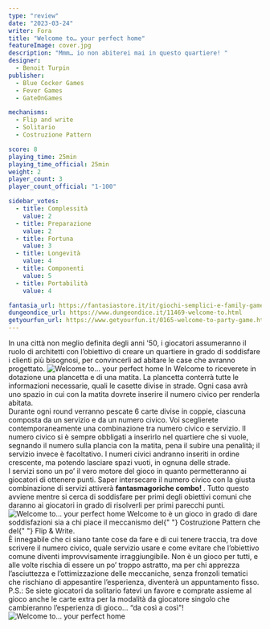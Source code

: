 ```yaml
---
type: "review"
date: "2023-03-24"
writer: Fora
title: "Welcome to… your perfect home"
featureImage: cover.jpg
description: "Mmm… io non abiterei mai in questo quartiere! "
designer:
  - Benoit Turpin
publisher:
  - Blue Cocker Games
  - Fever Games
  - GateOnGames

mechanisms:
  - Flip and write
  - Solitario
  - Costruzione Pattern

score: 8
playing_time: 25min
playing_time_official: 25min
weight: 2
player_count: 3
player_count_official: "1-100"

sidebar_votes:
  - title: Complessità
    value: 2
  - title: Preparazione
    value: 2
  - title: Fortuna
    value: 3
  - title: Longevità
    value: 4
  - title: Componenti
    value: 5
  - title: Portabilità
    value: 4

fantasia_url: https://fantasiastore.it/it/giochi-semplici-e-family-games/13636-welcome-to.html
dungeondice_url: https://www.dungeondice.it/11469-welcome-to.html
getyourfun_url: https://www.getyourfun.it/0165-welcome-to-party-game.html
---
```


<Setting>
  In una città non meglio definita degli anni '50, i giocatori assumeranno il
  ruolo di architetti con l’obiettivo di creare un quartiere in grado di
  soddisfare i clienti più bisognosi, per convincerli ad abitare le case che
  avranno progettato.
</Setting>

<img src="./game1.jpg" alt="Welcome to… your perfect home" />

<Rules>
  In Welcome to riceverete in dotazione una plancetta e di una matita. La
  plancetta conterrà tutte le informazioni necessarie, quali le casette divise
  in strade. Ogni casa avrà uno spazio in cui con la matita dovrete inserire il
  numero civico per renderla abitata. <br />
  Durante ogni round verranno pescate 6 carte divise in coppie, ciascuna composta
  da un servizio e da un numero civico. Voi sceglierete contemporaneamente una combinazione
  tra numero civico e servizio. Il numero civico si è sempre obbligati a inserirlo
  nel quartiere che si vuole, segnando il numero sulla plancia con la matita, pena
  il subire una penalità; il servizio invece è facoltativo. I numeri civici andranno
  inseriti in ordine crescente, ma potendo lasciare spazi vuoti, in ognuna delle
  strade. <br />I servizi sono un po’ il vero motore del gioco in quanto permetteranno
  ai giocatori di ottenere punti. Saper intersecare il numero civico con la giusta
  combinazione di servizi attiverà <strong> fantasmagoriche combo! </strong>. Tutto
  questo avviene mentre si cerca di soddisfare per primi degli obiettivi comuni che
  daranno ai giocatori in grado di risolverli per primi parecchi punti.
</Rules>

<img src="./game2.jpg" alt="Welcome to… your perfect home" />

<Feedback>
  Welcome to è un gioco in grado di dare soddisfazioni sia a chi piace il
  meccanismo del{" "}
  <Link to="/mechanisms/costruzione-pattern">Costruzione Pattern</Link> che del{" "}
  <Link to="/mechanisms/flip-and-write">Flip & Write</Link>. <br />
  È innegabile che ci siano tante cose da fare e di cui tenere traccia, tra dove
  scrivere il numero civico, quale servizio usare e come evitare che l’obiettivo
  comune diventi improvvisamente irraggiungibile. Non è un gioco per tutti, e alle
  volte rischia di essere un po’ troppo astratto, ma per chi apprezza l’asciuttezza
  e l’ottimizzazione delle meccaniche, senza fronzoli tematici che rischiano di appesantire
  l’esperienza, diventerà un appuntamento fisso.
  <br />
  P.S.: Se siete giocatori da solitario fatevi un favore e comprate assieme al gioco
  anche le carte extra per la modalità da giocatore singolo che cambieranno l’esperienza
  di gioco… “da così a così"!
</Feedback>

<img src="./game3.jpg" alt="Welcome to… your perfect home" />
